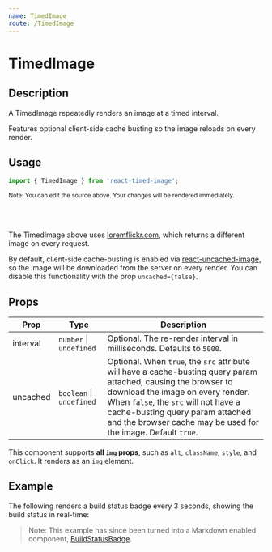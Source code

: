 ```yaml
---
name: TimedImage
route: /TimedImage
---
```



<h1>TimedImage</h1>

## Description

A TimedImage repeatedly renders an image at a timed interval. 

Features optional client-side cache busting so the image reloads on every render.

## Usage

```jsx
import { TimedImage } from 'react-timed-image';
```

<Playground>
  <TimedImage src="https://loremflickr.com/220/140" interval={3000} />
</Playground>

<small>Note: You can edit the source above. Your changes will be rendered immediately.</small>

<br/><br/>

The TimedImage above uses [loremflickr.com](https://loremflickr.com/), which returns a different image on every request.

By default, client-side cache-busting is enabled via [react-uncached-image](https://devboldly.github.io/react-uncached-image/), 
so the image will be downloaded from the server on every render. You can disable this functionality with the prop `uncached={false}`.

## Props

| Prop | Type | Description |
|------|------|-------------|
| interval | `number` &#124; `undefined` | Optional. The re-render interval in milliseconds. Defaults to `5000`. |
| uncached | `boolean` &#124; `undefined` | Optional. When `true`, the `src` attribute will have a cache-busting query param attached, causing the browser to download the image on every render. When `false`, the `src` will not have a cache-busting query param attached and the browser cache may be used for the image. Default `true`. |

This component supports **all `img` props**, such as `alt`, `className`, `style`, and `onClick`. It renders as an `img` element.

## Example

The following renders a build status badge every 3 seconds, showing the build status in real-time:

<Playground>
  <TimedImage src="https://github.com/devboldly/react-timed-image/workflows/Deploy/badge.svg" interval={3000} />
</Playground>

> Note: This example has since been turned into a Markdown enabled component, [BuildStatusBadge](https://devboldly.github.io/react-build-status-badge/).